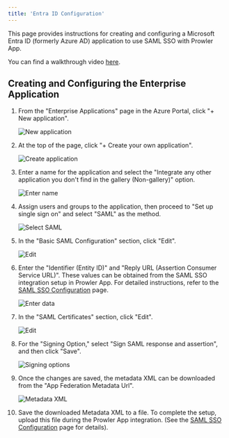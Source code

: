 ```yaml
---
title: 'Entra ID Configuration'
---
```


This page provides instructions for creating and configuring a Microsoft Entra ID (formerly Azure AD) application to use SAML SSO with Prowler App.

You can find a walkthrough video [here](https://www.youtube.com/watch?v=zegqm55oJVk).

## Creating and Configuring the Enterprise Application

1. From the "Enterprise Applications" page in the Azure Portal, click "+ New application".

    ![New application](/images/prowler-app/saml/saml-sso-azure-1.png)

2. At the top of the page, click "+ Create your own application".

    ![Create application](/images/prowler-app/saml/saml-sso-azure-2.png)

3. Enter a name for the application and select the "Integrate any other application you don't find in the gallery (Non-gallery)" option.

    ![Enter name](/images/prowler-app/saml/saml-sso-azure-3.png)

4. Assign users and groups to the application, then proceed to "Set up single sign on" and select "SAML" as the method.

    ![Select SAML](/images/prowler-app/saml/saml-sso-azure-4.png)

5. In the "Basic SAML Configuration" section, click "Edit".

    ![Edit](/images/prowler-app/saml/saml-sso-azure-5.png)

6. Enter the "Identifier (Entity ID)" and "Reply URL (Assertion Consumer Service URL)". These values can be obtained from the SAML SSO integration setup in Prowler App. For detailed instructions, refer to the [SAML SSO Configuration](/user-guide/tutorials/prowler-app-sso) page.

    ![Enter data](/images/prowler-app/saml/saml-sso-azure-6.png)

7. In the "SAML Certificates" section, click "Edit".

    ![Edit](/images/prowler-app/saml/saml-sso-azure-7.png)

8. For the "Signing Option," select "Sign SAML response and assertion", and then click "Save".

    ![Signing options](/images/prowler-app/saml/saml-sso-azure-8.png)

9. Once the changes are saved, the metadata XML can be downloaded from the "App Federation Metadata Url".

    ![Metadata XML](/images/prowler-app/saml/saml-sso-azure-9.png)

10. Save the downloaded Metadata XML to a file. To complete the setup, upload this file during the Prowler App integration. (See the [SAML SSO Configuration](/user-guide/tutorials/prowler-app-sso) page for details).

